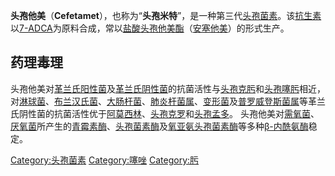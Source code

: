 {{medical}}
{{Drugbox 
| IUPAC_name        = 
(6''R'',7''R'')-7-{[(2''Z'')-2-(2-amino-1,3-thiazol-4-yl)-2-methoxyiminoacetyl]amino}-3-methyl-8-oxo-5-thia-1-azabicyclo[4.2.0]oct-2-ene-2-carboxylic acid 
| image             = cefetamet.png 
| CAS_number_Ref = {{cascite|changed|??}}
| KEGG = D03424 
| CAS_number        = 65052-63-3
| ATC_prefix        = J01
| ATC_suffix        = DD10 
| PubChem           = 5487888
| DrugBank          = 
| ChEMBL = 558692
| ChemSpiderID = 4589562
| smiles = O=C2N1/C(=C(\CS[C@@H]1[C@@H]2NC(=O)C(=N\OC)/c3nc(sc3)N)C)C(=O)O
| StdInChI = 1S/C14H15N5O5S2/c1-5-3-25-12-8(11(21)19(12)9(5)13(22)23)17-10(20)7(18-24-2)6-4-26-14(15)16-6/h4,8,12H,3H2,1-2H3,(H2,15,16)(H,17,20)(H,22,23)/b18-7-/t8-,12-/m1/s1
| StdInChIKey = MQLRYUCJDNBWMV-GHXIOONMSA-N
| C=14|H=15|N=5|O=5|S=2 
| molecular_weight  = 397.432 g/mol 
| bioavailability   =  
| protein_bound     =  
| metabolism        =  
| elimination_half-life =  
| excretion         =  
| pregnancy_AU      =  <!-- A / B1 / B2 / B3 / C / D / X --> 
| pregnancy_US      =  <!-- A / B            / C / D / X --> 
| pregnancy_category=   
| legal_AU          =  <!-- Unscheduled / S2 / S3 / S4 / S5 / S6 / S7 / S8 / S9 --> 
| legal_CA          =  <!--             / Schedule I, II, III, IV, V, VI, VII, VIII --> 
| legal_UK          =  <!-- GSL         / P       / POM / CD / Class A, B, C --> 
| legal_US          =  <!-- OTC                   / Rx-only  / Schedule I, II, III, IV, V --> 
| legal_status      =  
| routes_of_administration =  
}} 
'''头孢他美'''（'''Cefetamet'''），也称为“'''头孢米特'''”，是一种第三代[[头孢菌素|头孢菌素]]。该[[抗生素|抗生素]]以[[7-ADCA|7-ADCA]]为原料合成，常以[[盐酸头孢他美酯|盐酸头孢他美酯]]（[[安塞他美|安塞他美]]）的形式生产。

==药理毒理==
头孢他美对[[革兰氏阳性菌|革兰氏阳性菌]]及[[革兰氏阴性菌|革兰氏阴性菌]]的抗菌活性与[[头孢克肟|头孢克肟]]和[[头孢噻肟|头孢噻肟]]相近，对[[淋球菌|淋球菌]]、[[布兰汉氏菌|布兰汉氏菌]]、[[大肠杆菌|大肠杆菌]]、[[肺炎杆菌属|肺炎杆菌属]]、[[变形菌|变形菌]]及[[普罗威登斯菌属|普罗威登斯菌属]]等革兰氏阴性菌的抗菌活性优于[[阿莫西林|阿莫西林]]、[[头孢克罗|头孢克罗]]和[[头孢孟多|头孢孟多]]。
头孢他美对[[需氧菌|需氧菌]]、[[厌氧菌|厌氧菌]]所产生的[[青霉素酶|青霉素酶]]、[[头孢菌素酶|头孢菌素酶]]及[[氧亚氨头孢菌素酶|氧亚氨头孢菌素酶]]等多种[[β-内酰氨酶|β-内酰氨酶]]稳定。
{{antibiotic-stub}} 
{{细胞壁破坏性抗生素}} 
[[Category:头孢菌素|Category:头孢菌素]] 
[[Category:噻唑|Category:噻唑]] 
[[Category:肟|Category:肟]]